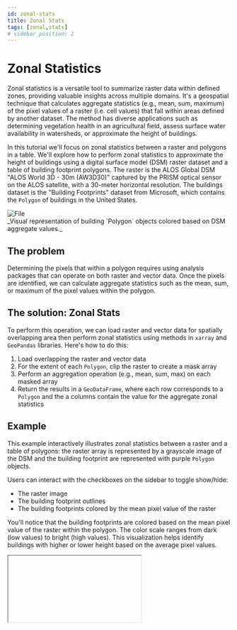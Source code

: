 ```yaml
---
id: zonal-stats
title: Zonal Stats
tags: [zonal,stats]
# sidebar_position: 2
---
```


# Zonal Statistics

Zonal statistics is a versatile tool to summarize raster data within defined zones, providing valuable insights across multiple domains. It's a geospatial technique that calculates aggregate statistics (e.g., mean, sum, maximum) of the pixel values of a raster (i.e. cell values) that fall within areas defined by another dataset. The method has diverse applications such as determining vegetation health in an agricultural field, assess surface water availability in watersheds, or approximate the height of buildings.

In this tutorial we'll focus on zonal statistics between a raster and polygons in a table. We'll explore how to perform zonal statistics to approximate the height of buildings using a digital surface model (DSM) raster dataset and a table of building footprint polygons. The raster is the ALOS Global DSM "ALOS World 3D - 30m (AW3D30)" captured by the PRISM optical sensor on the ALOS satellite, with a 30-meter horizontal resolution. The buildings dataset is the "Building Footprints" dataset from Microsoft, which contains the `Polygon` of buildings in the United States.

<div style={{textAlign: 'center'}}>
<img src="https://camo.githubusercontent.com/c2f7fcebe282d2834a24b95de0d2dca7cfbced457e7193f921afe2672ae9f771/68747470733a2f2f66757365642d6d616769632e73332e75732d776573742d322e616d617a6f6e6177732e636f6d2f7468756d626e61696c732f756466732d73746167696e672f44534d5f5a6f6e616c5f53746174732e706e67" alt="File" style={{width: 1200}} />
</div>
_Visual representation of building `Polygon` objects colored based on DSM aggregate values._ 

## The problem

Determining the pixels that within a polygon requires using analysis packages that can operate on both raster and vector data. Once the pixels are identified, we can calculate aggregate statistics such as the mean, sum, or maximum of the pixel values within the polygon. 

## The solution: Zonal Stats

To perform this operation, we can load raster and vector data for spatially overlapping area then perform zonal statistics using methods in `xarray` and `GeoPandas` libraries. Here's how to do this:

1. Load overlapping the raster and vector data
2. For the extent of each `Polygon`, clip the raster to create a mask array
3. Perform an aggregation operation (e.g., mean, sum, max) on each masked array
4. Return the results in a `GeoDataFrame`, where each row corresponds to a `Polygon` and the a columns contain the value for the aggregate zonal statistics


## Example

This example interactively illustrates zonal statistics between a raster and a table of polygons: the raster array is represented by a grayscale image of the DSM and the building footprint are represented with purple `Polygon` objects. 


Users can interact with the checkboxes on the sidebar to toggle show/hide:
- The raster image
- The building footprint outlines
- The building footprints colored by the mean pixel value of the raster

You'll notice that the building footprints are colored based on the mean pixel value of the raster within the polygon. The color scale ranges from dark (low values) to bright (high values). This visualization helps identify buildings with higher or lower height based on the average pixel values. 



<Iframe url="https://staging.fused.io/workbench#app/s/aH4sIAAAAAAAAA91WW2%2FrNgz%2BK4IL7CRD4kviOHYAY9hWdMAw4ABrz17qwpBtxdGpInkSnTYJ8t8PHSfNpZd1e9iK5YJIJC2K5EfmW1u5Kpg1sfi8UhpItSxYfk%2BoIVVxn8id1IBmdC44NAoDiUzkBfkZZcDInFaJFBR6RMiSxMR37XEQBaMe6Y%2BHdhS5buQ3Dwi6ZNqgwTqRBF%2BJpakBphNr0viyf2v0nVbX6n%2FigIdv5YnVO2guSEGBxok1A6jMxHEM0JLL0p7WhhU2V45hesG0s%2FAcvKMAPmd9M6OaFU6WeeE4D0aF606nhYvvaU5d5nquGwZRlOehW0QRzULqZ5HveVN%2F5I18tBqOo2EQTh1dSwe4YMZZrzbO%2BhG%2Fy80PBSwrlqoa0jaouJLldwfhguWgdFwy9dUoeRIMn9OS%2FeexeL7jhwPfCbxR8HIwmkGtZaqyrxhLTPVpSTJVy8LEt%2F2xb7vuMHKDAQJgCwXceIMQQTAKwx0mQi8aDkfRcLyzCd2R7%2FlDLwzcoeffHZ2rKppzWMaDk%2FKDUpiIKl4nFrBHaBCUWD%2BWJVlQUbMJWecSNom1QdObz5efJ%2BTL5RUxM1WLgrRxkEqrimngzLQHd3t7VLa1eh2VvzD1KxbxOSw%2FBCi9wPGiQRQ6Az8YvFLKd%2BGy4vk9zQSLb3TNjuRTLgQr4isqzLEYJ4S6R%2FmZdckgFVyyNFcCHSXWLcbUI%2FgZjAZ3Jw6fTB94AbPY750Wpi3lfv2pDWfw6XmVLnZ1%2Bn1rcYNZOS3Vxccp1l9NkLM7PzUDpnAvP8dtalb%2FALr%2Fq4n6IUL5t%2FrwTLpvw%2FP2bJqreeLQh4cBaOc4vOF7e9gjz4Su7bkviN9uXfdIdRjVT6IWiy8P7nNPOMUPD2565G9O9E3LVK64wJyTjCICiJIknyHHydRjY4qHPOyKgtzEgG14wTKq7b1RJ7Gu0Ybs2Uqvvew2811kSFMiFZCjYyat%2F5bv2JWqOgeq0905bAv%2BtsP9H9EbDluTlxzuHz51mK7Me3ySBw4zslKSCjSmYN5xCTz69Xtsp1K3KQb6bilmmmPPwW48NePqEoVH0wqZX2pgKRpuhGu847aXl01ztXunoPq%2Bv4hO6ZTkwKlIF5w9pM3dWdwc%2Fgdur5td5xSHyFs51AWLGwJ7plKy3OlkeaZbKTWPvdGZtOKQn6K%2Fe7Ru0xILbqCzS9E2pabT3ZthhrpWz9Lsz5prNmcSjDW5tXAsVFQW1Ox0zECzfEQSRpe4WFIt8KfNKy62lJIrXM0pVEKB4Blunkh8n%2BbMukM7c1ULcZ1rxqQ1mTYjY%2FMNoFCyqxAMAAA%3D"/>

## Applications

In building and urban analysis, zonal statistics can be used to:
- Approximate the height of buildings using DSM.
- Determine buildings with greenery on rooftops using NDVI rasters.
- Identify buildings with solar panels using solar radiation rasters.

Zonal statistics can be applied to various fields beyond building analysis:
- Precision Agriculture: Determine vegetation health within crop polygons using NDVI rasters.
- Water Resource Management: Assess surface water availability in watersheds using NDWI rasters.
- Environmental Monitoring: Track forest cover percentage within administrative zones and monitor changes over time using LULC rasters.
- Assess building density in urban areas using LULC rasters.




## Scaling up

Zonal stats can be challenging to implement on large datasets because some tools are specialized to work with either, but not both. As such, handling large datasets, such as nationwide building footprints and high-resolution rasters, requires strategic approaches to process data.  

To perform zonal stats on large datasets, Fused UDFs can be used to spatially filter the raster and table to only perform calculations over subsections of the data that spatially overlap. This enables the computation to be performed in parallel across multiple workers, making it scalable to any size dataset.

This example UDF loads the building footprint table `gdf` and DSM raster `arr` from S3 only for a section defined by `bbox`, which corresponds to a map tile. It then calculates the zonal statistics, and returns the results as the `GeoDataFrame` `gdf_zonal`. This process enables Fused workbench to perform the calculation dynamically as users scroll and zoom in the map. 

```python
@fused.udf
def udf(
    bbox, min_zoom=15, table="s3://fused-asset/infra/building_msft_us/", chip_len=256
):
    import utils

    gdf = utils.table_to_tile(bbox, table, min_zoom)
    arr = utils.dsm_to_tile(bbox, z_levels=[4, 6, 9, 11], verbose=False)
    gdf_zonal = utils.geom_stats(gdf, arr, chip_len=chip_len)
    return gdf_zonal
```

## Conclusion

While zonal statistics is a valuable tool, it's often just the starting point for more complex analyses. Combining zonal statistics with other techniques such time series analysis or machine learning approaches can provide even richer insights into your data. 